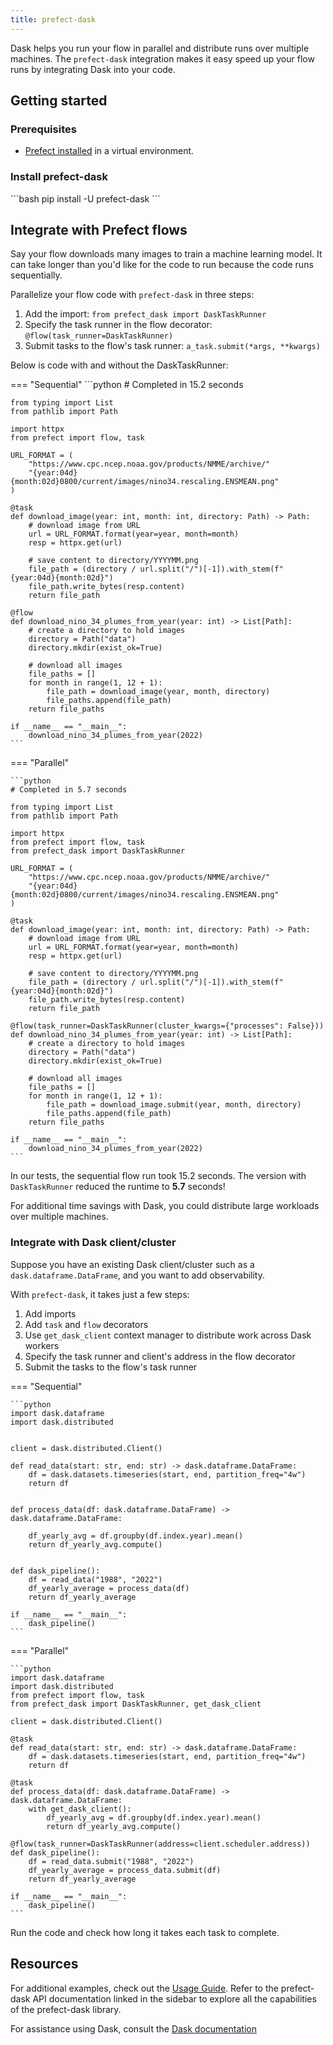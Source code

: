 ```yaml
---
title: prefect-dask
---
```


Dask helps you run your flow in parallel and distribute runs over multiple machines.
The `prefect-dask` integration makes it easy speed up your flow runs by integrating Dask into your code.

## Getting started

### Prerequisites

- [Prefect installed](https://docs.prefect.io/latest/getting-started/installation/) in a virtual environment.

### Install prefect-dask

<div class="terminal">
```bash
pip install -U prefect-dask
```
</div>

## Integrate with Prefect flows

Say your flow downloads many images to train a machine learning model.
It can take longer than you'd like for the code to run because the code runs sequentially.

Parallelize your flow code with `prefect-dask` in three steps:

1. Add the import: `from prefect_dask import DaskTaskRunner`
2. Specify the task runner in the flow decorator: `@flow(task_runner=DaskTaskRunner)`
3. Submit tasks to the flow's task runner: `a_task.submit(*args, **kwargs)`

Below is code with and without the DaskTaskRunner:

=== "Sequential"
    ```python
    # Completed in 15.2 seconds

    from typing import List
    from pathlib import Path

    import httpx
    from prefect import flow, task

    URL_FORMAT = (
        "https://www.cpc.ncep.noaa.gov/products/NMME/archive/"
        "{year:04d}{month:02d}0800/current/images/nino34.rescaling.ENSMEAN.png"
    )

    @task
    def download_image(year: int, month: int, directory: Path) -> Path:
        # download image from URL
        url = URL_FORMAT.format(year=year, month=month)
        resp = httpx.get(url)

        # save content to directory/YYYYMM.png
        file_path = (directory / url.split("/")[-1]).with_stem(f"{year:04d}{month:02d}")
        file_path.write_bytes(resp.content)
        return file_path

    @flow
    def download_nino_34_plumes_from_year(year: int) -> List[Path]:
        # create a directory to hold images
        directory = Path("data")
        directory.mkdir(exist_ok=True)

        # download all images
        file_paths = []
        for month in range(1, 12 + 1):
            file_path = download_image(year, month, directory)
            file_paths.append(file_path)
        return file_paths

    if __name__ == "__main__":
        download_nino_34_plumes_from_year(2022)
    ```

=== "Parallel"

    ```python 
    # Completed in 5.7 seconds

    from typing import List
    from pathlib import Path

    import httpx
    from prefect import flow, task
    from prefect_dask import DaskTaskRunner

    URL_FORMAT = (
        "https://www.cpc.ncep.noaa.gov/products/NMME/archive/"
        "{year:04d}{month:02d}0800/current/images/nino34.rescaling.ENSMEAN.png"
    )

    @task
    def download_image(year: int, month: int, directory: Path) -> Path:
        # download image from URL
        url = URL_FORMAT.format(year=year, month=month)
        resp = httpx.get(url)

        # save content to directory/YYYYMM.png
        file_path = (directory / url.split("/")[-1]).with_stem(f"{year:04d}{month:02d}")
        file_path.write_bytes(resp.content)
        return file_path

    @flow(task_runner=DaskTaskRunner(cluster_kwargs={"processes": False}))
    def download_nino_34_plumes_from_year(year: int) -> List[Path]:
        # create a directory to hold images
        directory = Path("data")
        directory.mkdir(exist_ok=True)

        # download all images
        file_paths = []
        for month in range(1, 12 + 1):
            file_path = download_image.submit(year, month, directory)
            file_paths.append(file_path)
        return file_paths

    if __name__ == "__main__":
        download_nino_34_plumes_from_year(2022)
    ```

In our tests, the sequential flow run took 15.2 seconds.
The version with `DaskTaskRunner` reduced the runtime to **5.7** seconds!

For additional time savings with Dask, you could distribute large workloads over multiple machines.

### Integrate with Dask client/cluster

Suppose you have an existing Dask client/cluster such as a `dask.dataframe.DataFrame`, and you want to add observability.

With `prefect-dask`, it takes just a few steps:

1. Add imports
2. Add `task` and `flow` decorators
3. Use `get_dask_client` context manager to distribute work across Dask workers
4. Specify the task runner and client's address in the flow decorator
5. Submit the tasks to the flow's task runner

=== "Sequential"

    ```python
    import dask.dataframe
    import dask.distributed


    client = dask.distributed.Client()

    def read_data(start: str, end: str) -> dask.dataframe.DataFrame:
        df = dask.datasets.timeseries(start, end, partition_freq="4w")
        return df


    def process_data(df: dask.dataframe.DataFrame) -> dask.dataframe.DataFrame:

        df_yearly_avg = df.groupby(df.index.year).mean()
        return df_yearly_avg.compute()


    def dask_pipeline():
        df = read_data("1988", "2022")
        df_yearly_average = process_data(df)
        return df_yearly_average

    if __name__ == "__main__":
        dask_pipeline()
    ```

=== "Parallel"

    ```python 
    import dask.dataframe
    import dask.distributed
    from prefect import flow, task
    from prefect_dask import DaskTaskRunner, get_dask_client

    client = dask.distributed.Client()

    @task
    def read_data(start: str, end: str) -> dask.dataframe.DataFrame:
        df = dask.datasets.timeseries(start, end, partition_freq="4w")
        return df

    @task
    def process_data(df: dask.dataframe.DataFrame) -> dask.dataframe.DataFrame:
        with get_dask_client():
            df_yearly_avg = df.groupby(df.index.year).mean()
            return df_yearly_avg.compute()

    @flow(task_runner=DaskTaskRunner(address=client.scheduler.address))
    def dask_pipeline():
        df = read_data.submit("1988", "2022")
        df_yearly_average = process_data.submit(df)
        return df_yearly_average

    if __name__ == "__main__":
        dask_pipeline()
    ```

Run the code and check how long it takes each task to complete.

## Resources

For additional examples, check out the [Usage Guide](/3.0rc/usage_guide/).
Refer to the prefect-dask API documentation linked in the sidebar to explore all the capabilities of the prefect-dask library.

For assistance using Dask, consult the [Dask documentation](https://docs.dask.org/en/stable/)
